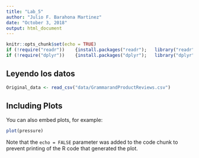 ```yaml
---
title: "Lab_5"
author: "Julio F. Barahona Martinez"
date: "October 3, 2018"
output: html_document
---
```


```r
knitr::opts_chunk$set(echo = TRUE)
if (!require("readr"))    {install.packages("readr");   library("readr")}
if (!require("dplyr"))    {install.packages("dplyr");   library("dplyr")}
```

## Leyendo los datos
```r
Original_data <- read_csv("data/GrammarandProductReviews.csv")
```

## Including Plots

You can also embed plots, for example:

```r
plot(pressure)
```

Note that the `echo = FALSE` parameter was added to the code chunk to prevent printing of the R code that generated the plot.
